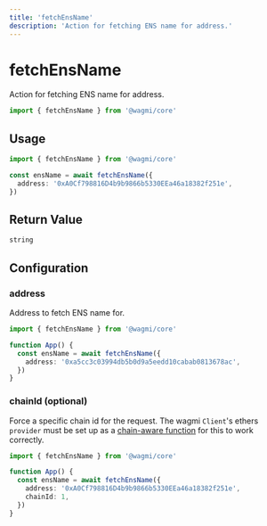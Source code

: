```yaml
---
title: 'fetchEnsName'
description: 'Action for fetching ENS name for address.'
---
```


# fetchEnsName

Action for fetching ENS name for address.

```ts
import { fetchEnsName } from '@wagmi/core'
```

## Usage

```ts
import { fetchEnsName } from '@wagmi/core'

const ensName = await fetchEnsName({
  address: '0xA0Cf798816D4b9b9866b5330EEa46a18382f251e',
})
```

## Return Value

```ts
string
```

## Configuration

### address

Address to fetch ENS name for.

```ts {5}
import { fetchEnsName } from '@wagmi/core'

function App() {
  const ensName = await fetchEnsName({
    address: '0xa5cc3c03994db5b0d9a5eedd10cabab0813678ac',
  })
}
```

### chainId (optional)

Force a specific chain id for the request. The wagmi `Client`'s ethers `provider` must be set up as a [chain-aware function](/core/client#provider-optional) for this to work correctly.

```ts {6}
import { fetchEnsName } from '@wagmi/core'

function App() {
  const ensName = await fetchEnsName({
    address: '0xA0Cf798816D4b9b9866b5330EEa46a18382f251e',
    chainId: 1,
  })
}
```
